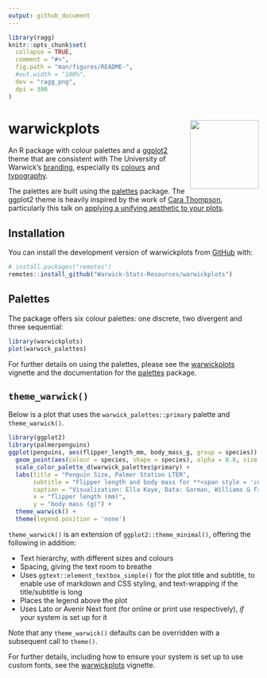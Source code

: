 ```yaml
---
output: github_document
---
```


<!-- README.md is generated from README.Rmd. Please edit that file -->

```r
library(ragg)
knitr::opts_chunk$set(
  collapse = TRUE,
  comment = "#>",
  fig.path = "man/figures/README-",
  #out.width = "100%",
  dev = "ragg_png",
  dpi = 300
)
```

# warwickplots <img src="man/figures/logo.png" align="right" height="138" alt="" />

<!-- badges: start -->
<!-- badges: end -->

An R package with colour palettes and a [ggplot2](https://ggplot2.tidyverse.org) theme that are consistent with The University of Warwick's [branding](https://warwick.ac.uk/about/brand/brand-guidelines/),
especially its [colours](https://warwick.ac.uk/about/brand/brand-guidelines/colours/) and [typography](https://warwick.ac.uk/about/brand/brand-guidelines/typography/).

The palettes are built using the [palettes](https://mccarthy-m-g.github.io/palettes/index.html) package.
The ggplot2 theme is heavily inspired by the work of [Cara Thompson](https://www.cararthompson.com/), particularly this talk on [applying a unifying aesthetic to your plots](https://www.cararthompson.com/talks/nhsr2022-ggplot-themes/).

## Installation

You can install the development version of warwickplots from [GitHub](https://github.com/) with:

``` r
# install.packages("remotes")
remotes::install_github("Warwick-Stats-Resources/warwickplots")
```

## Palettes

The package offers six colour palettes: one discrete, two divergent and three sequential:

```r
library(warwickplots)
plot(warwick_palettes)
```

For further details on using the palettes, please see the [warwickplots](https://warwick-stats-resources.github.io/warwickplots/articles/warwickplots.html) vignette and the documentation for the [palettes](https://mccarthy-m-g.github.io/palettes/index.html) package.


## `theme_warwick()`

Below is a plot that uses the `warwick_palettes::primary` palette and `theme_warwick()`.

```r
library(ggplot2)
library(palmerpenguins)
ggplot(penguins, aes(flipper_length_mm, body_mass_g, group = species)) +
  geom_point(aes(colour = species, shape = species), alpha = 0.8, size = 2) +
  scale_color_palette_d(warwick_palettes$primary) +
  labs(title = "Penguin Size, Palmer Station LTER",
       subtitle = "Flipper length and body mass for **<span style = 'color:#3C1053;'>Adelie</span>**, **<span style = 'color:#6DCDB8;'>Chinstrap</span>** and **<span style = 'color:#CB333B;'>Gentoo</span>** Penguins. This is based on data made available in the **palmerpenguins** R package.",
       caption = "Visualization: Ella Kaye, Data: Gorman, Williams & Fraser (2014) DOI: 10.1371/journal.pone.009008",
       x = "flipper length (mm)",
       y = "body mass (g)") +
  theme_warwick() +
  theme(legend.position = 'none')
```

`theme_warwick()` is an extension of `ggplot2::theme_minimal()`, offering the following in addition:

- Text hierarchy, with different sizes and colours
- Spacing, giving the text room to breathe 
- Uses `ggtext::element_textbox_simple()` for the plot title and subtitle, to enable use of markdown and CSS styling, and text-wrapping if the title/subtitle is long
- Places the legend above the plot
- Uses Lato or Avenir Next font (for online or print use respectively), *if* your system is set up for it

Note that any `theme_warwick()` defaults can be overridden with a subsequent call to `theme()`.

For further details, including how to ensure your system is set up to use custom fonts, see the [warwickplots](https://warwick-stats-resources.github.io/warwickplots/articles/warwickplots.html) vignette.
